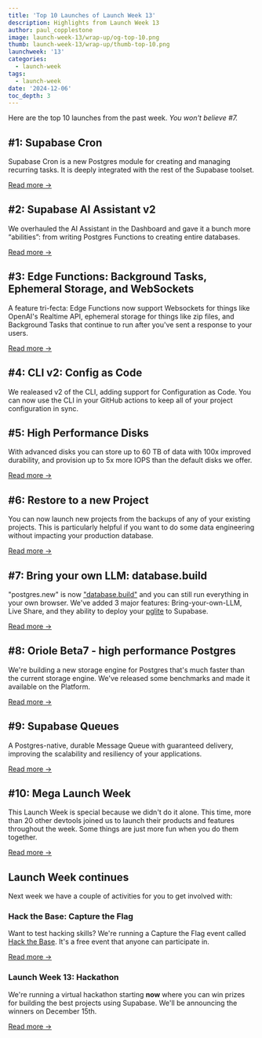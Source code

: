 ```yaml
---
title: 'Top 10 Launches of Launch Week 13'
description: Highlights from Launch Week 13
author: paul_copplestone
image: launch-week-13/wrap-up/og-top-10.png
thumb: launch-week-13/wrap-up/thumb-top-10.png
launchweek: '13'
categories:
  - launch-week
tags:
  - launch-week
date: '2024-12-06'
toc_depth: 3
---
```


Here are the top 10 launches from the past week. _You won't believe #7._

## #1: Supabase Cron

Supabase Cron is a new Postgres module for creating and managing recurring tasks. It is deeply integrated with the rest of the Supabase toolset.

[Read more →](/blog/supabase-cron)

## #2: Supabase AI Assistant v2

We overhauled the AI Assistant in the Dashboard and gave it a bunch more “abilities”: from writing Postgres Functions to creating entire databases.

[Read more →](/blog/supabase-ai-assistant-v2)

## #3: Edge Functions: Background Tasks, Ephemeral Storage, and WebSockets

A feature tri-fecta: Edge Functions now support Websockets for things like OpenAI's Realtime API, ephemeral storage for things like zip files, and Background Tasks that continue to run after you've sent a response to your users.

[Read more →](/blog/edge-functions-background-tasks-websockets)

## #4: CLI v2: Config as Code

We realeased v2 of the CLI, adding support for Configuration as Code. You can now use the CLI in your GitHub actions to keep all of your project configuration in sync.

## #5: High Performance Disks

With advanced disks you can store up to 60 TB of data with 100x improved durability, and provision up to 5x more IOPS than the default disks we offer.

[Read more →](/blog/high-performance-disks)

## #6: Restore to a new Project

You can now launch new projects from the backups of any of your existing projects. This is particularly helpful if you want to do some data engineering without impacting your production database.

[Read more →](/blog/restore-to-a-new-project)

## #7: Bring your own LLM: database.build

"postgres.new" is now ["database.build"](https://database.build) and you can still run everything in your own browser. We've added 3 major features: Bring-your-own-LLM, Live Share, and they ability to deploy your [pglite](https://pglite.dev/) to Supabase.

[Read more →](/blog/database-build-v2)

## #8: Oriole Beta7 - high performance Postgres

We're building a new storage engine for Postgres that's much faster than the current storage engine. We've released some benchmarks and made it available on the Platform.

[Read more →](https://www.orioledb.com/blog/orioledb-beta7-benchmarks)

## #9: Supabase Queues

A Postgres-native, durable Message Queue with guaranteed delivery, improving the scalability and resiliency of your applications.

[Read more →](/blog/supabase-queues)

## #10: Mega Launch Week

This Launch Week is special because we didn't do it alone. This time, more than 20 other devtools joined us to launch their products and features throughout the week. Some things are just more fun when you do them together.

[Read more →](https://launchweek.dev/lw/MEGA)

## Launch Week continues

Next week we have a couple of activities for you to get involved with:

### Hack the Base: Capture the Flag

Want to test hacking skills? We're running a Capture the Flag event called [Hack the Base](https://ctf.supabase.com/). It's a free event that anyone can participate in.

[Read more →](/blog/hack-the-base)

### Launch Week 13: Hackathon

We're running a virtual hackathon starting **now** where you can win prizes for building the best projects using Supabase. We'll be announcing the winners on December 15th.

[Read more →](/events/launch-week-13-hackathon)
